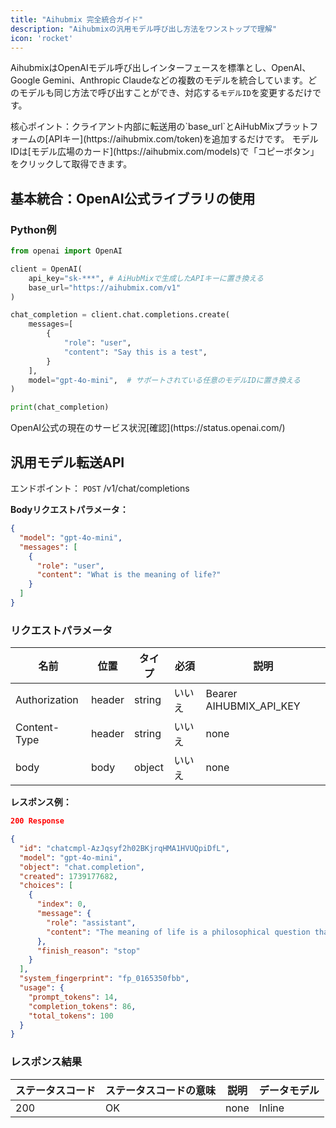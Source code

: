 ```yaml
---
title: "Aihubmix 完全統合ガイド"
description: "Aihubmixの汎用モデル呼び出し方法をワンストップで理解"
icon: 'rocket'
---
```


AihubmixはOpenAIモデル呼び出しインターフェースを標準とし、OpenAI、Google Gemini、Anthropic Claudeなどの複数のモデルを統合しています。どのモデルも同じ方法で呼び出すことができ、対応する`モデルID`を変更するだけです。

<Tip>
核心ポイント：クライアント内部に転送用の`base_url`とAiHubMixプラットフォームの[APIキー](https://aihubmix.com/token)を追加するだけです。
モデルIDは[モデル広場のカード](https://aihubmix.com/models)で「コピーボタン」をクリックして取得できます。
</Tip>

## 基本統合：OpenAI公式ライブラリの使用

### Python例

```py Python
from openai import OpenAI

client = OpenAI(
    api_key="sk-***", # AiHubMixで生成したAPIキーに置き換える
    base_url="https://aihubmix.com/v1"
)

chat_completion = client.chat.completions.create(
    messages=[
        {
            "role": "user",
            "content": "Say this is a test",
        }
    ],
    model="gpt-4o-mini",  # サポートされている任意のモデルIDに置き換える
)

print(chat_completion)
```

<Info>
OpenAI公式の現在のサービス状況[確認](https://status.openai.com/)
</Info>

## 汎用モデル転送API

エンドポイント： `POST` /v1/chat/completions

**Bodyリクエストパラメータ：**

```json
{
  "model": "gpt-4o-mini",
  "messages": [
    {
      "role": "user",
      "content": "What is the meaning of life?"
    }
  ]
}
```

### リクエストパラメータ

|名前 | 位置 | タイプ | 必須 | 説明|
|---|---|---|---|---|
|Authorization|header|string| いいえ |Bearer AIHUBMIX_API_KEY|
|Content-Type|header|string| いいえ |none|
|body|body|object| いいえ |none|

**レスポンス例：**

```json
200 Response
```

```json
{
  "id": "chatcmpl-AzJqsyf2h02BKjrqHMA1HVUQpiDfL",
  "model": "gpt-4o-mini",
  "object": "chat.completion",
  "created": 1739177682,
  "choices": [
    {
      "index": 0,
      "message": {
        "role": "assistant",
        "content": "The meaning of life is a philosophical question that has been debated for centuries. Different people and cultures may have different beliefs about the purpose and significance of life. Some believe that the meaning of life is to seek happiness and fulfillment, while others believe in spiritual or religious meanings such as serving a higher power or fulfilling a destiny. Ultimately, the meaning of life may be a deeply personal and individual question that each person must answer for themselves."
      },
      "finish_reason": "stop"
    }
  ],
  "system_fingerprint": "fp_0165350fbb",
  "usage": {
    "prompt_tokens": 14,
    "completion_tokens": 86,
    "total_tokens": 100
  }
}
```

### レスポンス結果

|ステータスコード | ステータスコードの意味 | 説明 | データモデル|
|---|---|---|---|
|200|OK|none|Inline|

